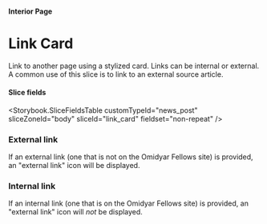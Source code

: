 



<Meta title="Interior Pages/Link Card" />

#### Interior Page

# Link Card

Link to another page using a stylized card. Links can be internal or external.
A common use of this slice is to link to an external source article.

#### Slice fields

<Storybook.SliceFieldsTable
  customTypeId="news_post"
  sliceZoneId="body"
  sliceId="link_card"
  fieldset="non-repeat"
/>

### External link

If an external link (one that is not on the Omidyar Fellows site) is provided,
an "external link" icon will be displayed.

<Canvas withSource="none">
  <Story name="External link">
    <InteriorPageBodyLinkCard nextSharesBg={false} title={title} href="https://apple.com" />
  </Story>
</Canvas>

### Internal link

If an internal link (one that is on the Omidyar Fellows site) is provided,
an "external link" icon will *not* be displayed.

<Canvas withSource="none">
  <Story name="Internal link">
    <InteriorPageBodyLinkCard nextSharesBg={false} title={title} href="/" />
  </Story>
</Canvas>
